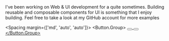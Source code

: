 
<div className="main-section">
  <div>
    <Typography variant="title" text="web & ui" component="b" />
    <Typography variant="title" text="development" style={{ fontWeight: 300 }} component="span" />
  </div>
</div>
<Spacing margin={['md', 'auto', 'auto']}>
  <Typography variant="body" style={{ fontSize: '1.2em', opacity: 0.6 }}>
    I've been working on Web & UI development for a quite sometimes. Building reusable and composable components
    for UI is something that I enjoy building. Feel free to take a look at my GitHub account for more examples
  </Typography>
</Spacing>

<Spacing margin={['md', 'auto', 'auto']}>
  <Button.Group>
    <Button variant="invert-outline" text="Fork this project on GitHub">
      <a href="https://github.com/aminpaks/portfolio-reactjs" />
    </Button>
    <Button text="My profile">
      <a href="https://github.com/aminpaks" />
    </Button>
  </Button.Group>
</Spacing>
